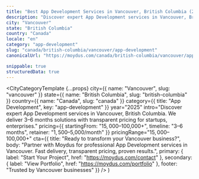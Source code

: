 ```yaml
---
title: "Best App Development Services in Vancouver, British Columbia (2025)"
description: "Discover expert App Development services in Vancouver, British Columbia. 3–6 months delivery, $15,000–$100,000+ investment. Local market expertise + modern solutions."
city: "Vancouver"
state: "British Columbia"
country: "Canada"
locale: "en"
category: "app-development"
slug: "canada/british-columbia/vancouver/app-development"
canonicalUrl: "https://moydus.com/canada/british-columbia/vancouver/app-development"

snippable: true
structuredData: true
---
```



  <CityCategoryTemplate
    {...props}
    city={{ name: "Vancouver", slug: "vancouver" }}
    state={{ name: "British Columbia", slug: "british-columbia" }}
    country={{ name: "Canada", slug: "canada" }}
    category={{ title: "App Development", key: "app-development" }}
    year="2025"
    intro="Discover expert App Development services in Vancouver, British Columbia. We deliver 3–6 months solutions with transparent pricing for startups, enterprises."
    pricing={{
      startingFrom: "$15,000–$100,000+",
      timeline: "3–6 months",
      retainer: "$1,500–$5,000/month"
    }}
    pricingRange="$15,000–$100,000+"
    cta={{
      title: "Ready to transform your Vancouver business?",
      body: "Partner with Moydus for professional App Development services in Vancouver. Fast delivery, transparent pricing, proven results.",
      primary: { label: "Start Your Project", href: "https://moydus.com/contact" },
      secondary: { label: "View Portfolio", href: "https://moydus.com/portfolio" },
      footer: "Trusted by Vancouver businesses"
    }}
  />
)
